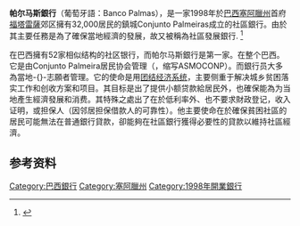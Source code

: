 '''帕尔马斯銀行'''（葡萄牙語：Banco Palmas），是一家1998年於[[巴西|巴西]][[塞阿臘州|塞阿臘州]]首府[[福塔雷薩|福塔雷薩]]郊区擁有32,000居民的鎮城Conjunto Palmeiras成立的社區銀行。由於其主要任務是為了確保當地經濟的發展，故又被稱為社區發展銀行. <ref>{{Cite web |url=http://articles.economictimes.indiatimes.com/2010-08-12/news/27567831_1_bc-model-branches-financial-inclusion |title=Articles.economictimes.indiatimes.com |access-date=2014-05-17 |archive-date=2016-03-03 |archive-url=https://web.archive.org/web/20160303204110/http://articles.economictimes.indiatimes.com/2010-08-12/news/27567831_1_bc-model-branches-financial-inclusion |dead-url=no }}</ref>

在巴西擁有52家相似结构的社区银行，而帕尔马斯銀行是第一家。在整个巴西。它是由Conjunto Palmeira居民协会管理（{{lang|en|Associação dos Moradores do Conjunto Palmeira}}，缩写ASMOCONP）。而銀行员大多為當地-{}-志願者管理。它的使命是用[[团结经济系统|团结经济系统]]，主要侧重于解决城乡贫困落实工作和创收方案和项目。其目标是出了提供小额贷款給居民外，也確保能為为当地產生經濟發展和消费。其特殊之處出了在於低利率外、也不要求財政登记，收入证明，或担保人（因邻居担保借款人的可靠性）。他主要使命在於確保貧困社區的居民可能無法在普通銀行貸款，卻能夠在社區銀行獲得必要性的貸款以維持社區經濟。

==参考资料==
{{Reflist}}

[[Category:巴西銀行|Category:巴西銀行]]
[[Category:塞阿臘州|Category:塞阿臘州]]
[[Category:1998年開業銀行|Category:1998年開業銀行]]